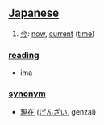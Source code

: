 == [[Japanese]] ==

# [[今]]: [[now]], [[current]] ([[time]])

=== [[reading]] ===
* ima

=== [[synonym]] ===
* [[現在]] ([[げんざい]], genzai)